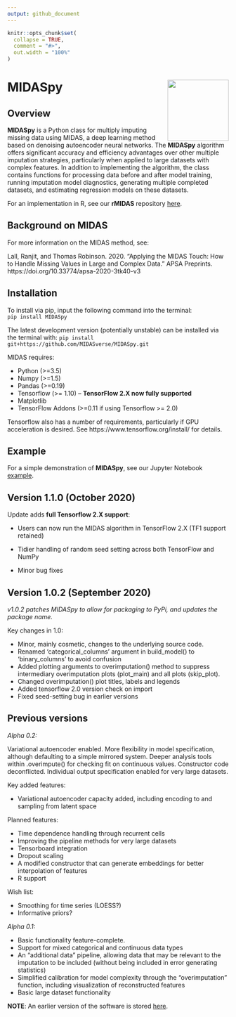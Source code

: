```yaml
---
output: github_document
---
```


<!-- README.md is generated from README.Rmd. Please edit that file -->

```r
knitr::opts_chunk$set(
  collapse = TRUE,
  comment = "#>",
  out.width = "100%"
)
```

# MIDASpy<img src='MIDASpy_logo.png' align="right" height="139" /></a>

<!-- badges: start -->
<!-- [![CRAN status](https://www.r-pkg.org/badges/version/dplyr)](https://cran.r-project.org/package=dplyr) -->
<!-- [![R build status](https://github.com/tidyverse/dplyr/workflows/R-CMD-check/badge.svg)](https://github.com/tidyverse/dplyr/actions?workflow=R-CMD-check) -->
<!-- [![Codecov test coverage](https://codecov.io/gh/tidyverse/dplyr/branch/master/graph/badge.svg)](https://codecov.io/gh/tidyverse/dplyr?branch=master) -->
<!-- [![R build status](https://github.com/tidyverse/dplyr/workflows/R-CMD-check/badge.svg)](https://github.com/tidyverse/dplyr/actions) -->
<!-- badges: end -->

## Overview

**MIDASpy** is a Python class for multiply imputing missing data using MIDAS, a deep learning method based on denoising autoencoder neural networks. The **MIDASpy** algorithm offers significant accuracy and efficiency advantages over other multiple imputation strategies, particularly when applied to large datasets with complex features. In addition to implementing the algorithm, the class contains functions for processing data before and after model training, running imputation model diagnostics, generating multiple completed datasets, and estimating regression models on these datasets.

For an implementation in R, see our **rMIDAS** repository [here](https://github.com/MIDASverse/rMIDAS).

## Background on MIDAS

For more information on the MIDAS method, see:

Lall, Ranjit, and Thomas Robinson. 2020. “Applying the MIDAS Touch: How to Handle Missing Values in Large and Complex Data.” APSA Preprints. https://doi.org/10.33774/apsa-2020-3tk40-v3

## Installation

To install via pip, input the following command into the terminal:  
`pip install MIDASpy`

The latest development version (potentially unstable) can be installed via the terminal with:
`pip install git+https://github.com/MIDASverse/MIDASpy.git`

MIDAS requires:

* Python (>=3.5)
* Numpy (>=1.5)
* Pandas (>=0.19)
* Tensorflow (>= 1.10) -- **TensorFlow 2.X now fully supported**
* Matplotlib
* TensorFlow Addons (>=0.11 if using Tensorflow >= 2.0)

Tensorflow also has a number of requirements, particularly if GPU acceleration is desired. See https://www.tensorflow.org/install/ for details.

## Example

For a simple demonstration of **MIDASpy**, see our Jupyter Notebook [example](https://github.com/MIDASverse/MIDASpy/blob/master/Examples/midas_demo.ipynb). 

## Version 1.1.0 (October 2020)

Update adds **full Tensorflow 2.X support**:

* Users can now run the MIDAS algorithm in TensorFlow 2.X (TF1 support retained)

* Tidier handling of random seed setting across both TensorFlow and NumPy

* Minor bug fixes


## Version 1.0.2 (September 2020)

*v1.0.2 patches MIDASpy to allow for packaging to PyPi, and updates the package name.*

Key changes in 1.0:

* Minor, mainly cosmetic, changes to the underlying source code.
* Renamed 'categorical_columns' argument in build_model() to 'binary_columns' to avoid confusion
* Added plotting arguments to overimputation() method to suppress intermediary overimputation plots (plot_main) and all plots (skip_plot).
* Changed overimputation() plot titles, labels and legends
* Added tensorflow 2.0 version check on import
* Fixed seed-setting bug in earlier versions


Previous versions
-----------------

*Alpha 0.2:*

Variational autoencoder enabled. More flexibility in model specification, although defaulting to a simple mirrored system. Deeper analysis tools within .overimpute() for checking fit on continuous values. Constructor code deconflicted. Individual output specification enabled for very large datasets.

Key added features:

* Variational autoencoder capacity added, including encoding to and sampling from latent space

Planned features:

* Time dependence handling through recurrent cells
* Improving the pipeline methods for very large datasets
* Tensorboard integration
* Dropout scaling
* A modified constructor that can generate embeddings for better interpolation of features
* R support

Wish list:

* Smoothing for time series (LOESS?)
* Informative priors?

*Alpha 0.1:*

* Basic functionality feature-complete.
* Support for mixed categorical and continuous data types
* An "additional data" pipeline, allowing data that may be relevant to the imputation to be included (without being included in error generating statistics)
* Simplified calibration for model complexity through the "overimputation" function, including visualization of reconstructed features
* Basic large dataset functionality

**NOTE**: An earlier version of the software is stored
[here](https://github.com/Oracen/MIDAS).
